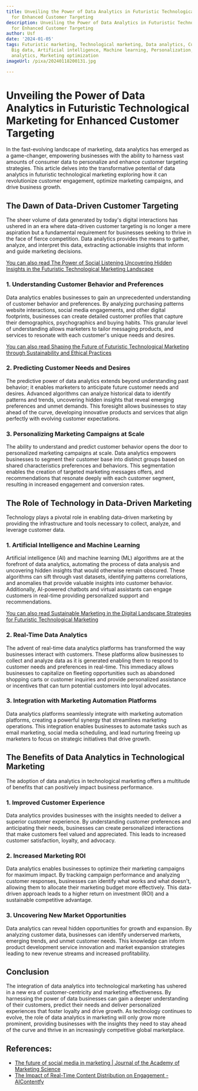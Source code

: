 ```yaml
---
title: Unveiling the Power of Data Analytics in Futuristic Technological Marketing
  for Enhanced Customer Targeting
description: Unveiling the Power of Data Analytics in Futuristic Technological Marketing
  for Enhanced Customer Targeting
author: Usf
date: '2024-01-05'
tags: Futuristic marketing, Technological marketing, Data analytics, Customer targeting,
  Big data, Artificial intelligence, Machine learning, Personalization, Predictive
  analytics, Marketing optimization
imageUrl: /pixa/20240118200131.jpg

---
```

#  Unveiling the Power of Data Analytics in Futuristic Technological Marketing for Enhanced Customer Targeting

In the fast-evolving landscape of marketing, data analytics has emerged as a game-changer, empowering  businesses with the ability to  harness vast amounts of consumer data to personalize and enhance customer targeting  strategies. This article  delves  into the transformative potential of data analytics in  futuristic technological marketing exploring how it can revolutionize customer engagement, optimize marketing campaigns, and drive  business growth.

## The Dawn  of Data-Driven Customer Targeting

The sheer volume of data generated by today's digital interactions has ushered in an era where data-driven customer targeting  is no longer a mere aspiration but a fundamental requirement for businesses seeking to  thrive in the face of fierce  competition. Data  analytics provides the means to gather, analyze, and interpret this data, extracting actionable insights that inform and  guide marketing decisions.

[You can  also  read The Power of Social Listening Uncovering Hidden  Insights in the Futuristic Technological Marketing Landscape](The%20Power%20of%20Social%20Listening%20Uncovering%20Hidden%20Insights%20in%20the%20Futuristic%20Technological%20Marketing%20Landscape)


### 1. Understanding Customer Behavior and Preferences

Data analytics enables businesses to gain an unprecedented understanding of customer behavior and preferences. By analyzing purchasing patterns website interactions, social media engagements, and other digital  footprints, businesses can create detailed customer profiles that  capture their demographics, psychographics  and buying habits. This granular level of understanding allows marketers to tailor messaging products, and services to resonate with each customer's  unique needs and  desires.

[You can also read Shaping the  Future of Futuristic Technological Marketing  through Sustainability and Ethical Practices](Shaping%20the%20Future%20of%20Futuristic%20Technological%20Marketing%20through%20Sustainability%20and%20Ethical%20Practices)


### 2.  Predicting Customer Needs and Desires

The predictive  power of data  analytics extends beyond understanding past behavior; it enables marketers to anticipate future  customer needs and desires. Advanced algorithms  can analyze historical data to identify  patterns and trends, uncovering hidden insights that reveal emerging preferences and unmet demands. This foresight allows businesses to stay ahead of the curve, developing  innovative products and services that align perfectly with evolving customer expectations.

### 3. Personalizing Marketing Campaigns at Scale

The ability to understand and predict customer behavior opens the door to personalized marketing campaigns at scale. Data analytics  empowers businesses to segment  their customer base into distinct groups based on shared characteristics preferences and behaviors. This segmentation enables the creation of targeted marketing messages  offers, and recommendations that resonate deeply with each customer segment, resulting in increased engagement and conversion rates.

##  The Role  of Technology  in Data-Driven  Marketing

Technology plays a pivotal role in enabling data-driven marketing by  providing the infrastructure and tools necessary to collect, analyze, and leverage customer data.

### 1. Artificial Intelligence and Machine Learning

Artificial intelligence (AI) and machine learning (ML) algorithms are at the forefront  of data analytics, automating the process of data analysis and uncovering hidden insights that would  otherwise remain obscured.  These algorithms can sift through vast datasets, identifying patterns correlations, and anomalies that provide  valuable insights into customer  behavior.  Additionally, AI-powered chatbots and  virtual assistants  can engage customers in real-time providing personalized support and recommendations.

[You can also read Sustainable Marketing in the Digital Landscape  Strategies for Futuristic Technological  Marketing](Sustainable%20Marketing%20in%20the%20Digital%20Landscape%20Strategies%20for%20Futuristic%20Technological%20Marketing)


### 2.  Real-Time Data Analytics

The advent of real-time data analytics platforms has transformed the way businesses interact  with customers. These platforms allow businesses to  collect and analyze data as it  is generated enabling them to respond to customer needs and preferences in real-time. This immediacy allows businesses to capitalize on fleeting  opportunities such as abandoned shopping carts or customer inquiries and provide personalized assistance or incentives that can turn potential customers into loyal advocates.

###  3. Integration  with Marketing Automation Platforms

Data analytics platforms seamlessly integrate with marketing automation platforms, creating a powerful synergy that streamlines marketing  operations. This integration enables businesses to automate tasks such as email marketing, social  media scheduling,  and lead nurturing freeing up marketers to focus  on strategic initiatives  that drive growth.

## The Benefits of  Data Analytics in Technological Marketing

The adoption of data analytics in technological marketing offers a multitude of benefits that  can positively impact business performance.

### 1. Improved  Customer Experience

Data analytics provides businesses with the insights needed to deliver a superior customer experience. By understanding customer preferences and anticipating their needs, businesses can create personalized interactions that make customers feel valued and appreciated. This leads to increased customer satisfaction,  loyalty, and advocacy.

### 2. Increased Marketing ROI

Data analytics enables businesses to optimize their marketing campaigns for maximum impact. By tracking campaign performance and analyzing customer responses, businesses can identify what works and  what doesn't, allowing  them to allocate their marketing budget more effectively. This data-driven approach leads to  a higher return on investment (ROI) and a  sustainable competitive advantage.

###  3.  Uncovering New Market Opportunities

Data analytics can reveal hidden opportunities for growth and expansion. By analyzing customer  data, businesses can identify underserved markets, emerging trends, and unmet  customer needs. This knowledge can inform product development  service innovation and  market expansion  strategies leading to new revenue  streams and increased  profitability.

## Conclusion

The integration of  data analytics into technological marketing  has ushered in a new era of customer-centricity and marketing effectiveness. By harnessing the power of data businesses can gain a deeper  understanding of their customers, predict their needs and deliver  personalized experiences that foster loyalty  and drive  growth. As technology continues to evolve, the role of data analytics in marketing will only grow more prominent, providing businesses  with  the  insights they need to stay ahead of the curve and thrive in an increasingly competitive global marketplace.

## References:
- [The future of social media in marketing | Journal of the Academy of Marketing Science](https://link.springer.com/article/10.1007/s11747-019-00695-1)
- [The Impact of Real-Time Content Distribution on Engagement - AIContentfy](https://aicontentfy.com/en/blog/impact-of-real-time-content-distribution-on-engagement)
